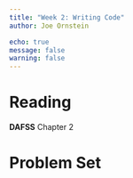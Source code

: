 ```yaml
---
title: "Week 2: Writing Code"
author: Joe Ornstein

echo: true
message: false
warning: false
---
```


# Reading

**DAFSS** Chapter 2

# Problem Set
